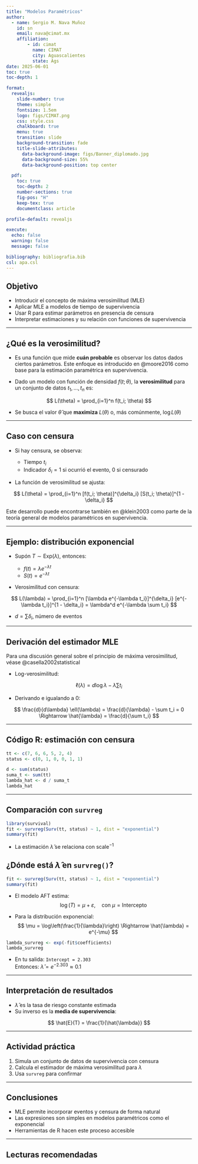 ```yaml
---
title: "Modelos Paramétricos"
author: 
  - name: Sergio M. Nava Muñoz
    id: sn
    email: nava@cimat.mx
    affiliation: 
        - id: cimat
          name: CIMAT
          city: Aguascalientes
          state: Ags
date: 2025-06-01
toc: true
toc-depth: 1

format: 
  revealjs:
    slide-number: true
    theme: simple
    fontsize: 1.5em
    logo: figs/CIMAT.png
    css: style.css
    chalkboard: true
    menu: true
    transition: slide
    background-transition: fade
    title-slide-attributes:
      data-background-image: figs/Banner_diplomado.jpg
      data-background-size: 55%
      data-background-position: top center

  pdf:
    toc: true
    toc-depth: 2
    number-sections: true
    fig-pos: "H"
    keep-tex: true
    documentclass: article

profile-default: revealjs

execute:
  echo: false
  warning: false
  message: false

bibliography: bibliografia.bib
csl: apa.csl
---
```

## Objetivo

-   Introducir el concepto de máxima verosimilitud (MLE)
-   Aplicar MLE a modelos de tiempo de supervivencia
-   Usar R para estimar parámetros en presencia de censura
-   Interpretar estimaciones y su relación con funciones de supervivencia

------------------------------------------------------------------------

## ¿Qué es la verosimilitud?

-   Es una función que mide **cuán probable** es observar los datos dados ciertos parámetros. Este enfoque es introducido en @moore2016 como base para la estimación paramétrica en supervivencia.

-   Dado un modelo con función de densidad $f(t; \theta)$, la **verosimilitud** para un conjunto de datos $t_1, ..., t_n$ es:

$$
L(\theta) = \prod_{i=1}^n f(t_i; \theta)
$$

-   Se busca el valor $\hat{\theta}$ que **maximiza** $L(\theta)$ o, más comúnmente, $\log L(\theta)$

------------------------------------------------------------------------

## Caso con censura

-   Si hay censura, se observa:

    -   Tiempo $t_i$
    -   Indicador $\delta_i = 1$ si ocurrió el evento, $0$ si censurado

-   La función de verosimilitud se ajusta:

$$
L(\theta) = \prod_{i=1}^n [f(t_i; \theta)]^{\delta_i} [S(t_i; \theta)]^{1 - \delta_i}
$$

Este desarrollo puede encontrarse también en @klein2003 como parte de la teoría general de modelos paramétricos en supervivencia.

------------------------------------------------------------------------

## Ejemplo: distribución exponencial

-   Supón $T \sim \text{Exp}(\lambda)$, entonces:

    -   $f(t) = \lambda e^{-\lambda t}$
    -   $S(t) = e^{-\lambda t}$

-   Verosimilitud con censura:

$$
L(\lambda) = \prod_{i=1}^n [\lambda e^{-\lambda t_i}]^{\delta_i} [e^{-\lambda t_i}]^{1 - \delta_i}
= \lambda^d e^{-\lambda \sum t_i}
$$

-   $d = \sum \delta_i$, número de eventos

------------------------------------------------------------------------

## Derivación del estimador MLE

Para una discusión general sobre el principio de máxima verosimilitud, véase @casella2002statistical

-   Log-verosimilitud:

$$
\ell(\lambda) = d \log \lambda - \lambda \sum t_i
$$

-   Derivando e igualando a 0:

$$
\frac{d}{d\lambda} \ell(\lambda) = \frac{d}{\lambda} - \sum t_i = 0
\Rightarrow \hat{\lambda} = \frac{d}{\sum t_i}
$$

------------------------------------------------------------------------

## Código R: estimación con censura

```r
tt <- c(7, 6, 6, 5, 2, 4)
status <- c(0, 1, 0, 0, 1, 1)

d <- sum(status)
suma_t <- sum(tt)
lambda_hat <- d / suma_t
lambda_hat
```

------------------------------------------------------------------------

## Comparación con `survreg`

```r
library(survival)
fit <- survreg(Surv(tt, status) ~ 1, dist = "exponential")
summary(fit)
```

-   La estimación $\hat{\lambda}$ se relaciona con $\text{scale}^{-1}$

## ¿Dónde está $\hat{\lambda}$ en `survreg()`?

``` r
fit <- survreg(Surv(tt, status) ~ 1, dist = "exponential")
summary(fit)
```

-   El modelo AFT estima: $$
    \log(T) = \mu + \varepsilon, \quad \text{con } \mu = \text{Intercepto}
    $$

-   Para la distribución exponencial: $$
    \mu = \log\left(\frac{1}{\lambda}\right) \Rightarrow
    \hat{\lambda} = e^{-\mu}
    $$

```r
lambda_survreg <- exp(-fit$coefficients)
lambda_survreg
```

-   En tu salida: `Intercept = 2.303`\
    Entonces: $\hat{\lambda} = e^{-2.303} \approx 0.1$

------------------------------------------------------------------------

## Interpretación de resultados

-   $\hat{\lambda}$ es la tasa de riesgo constante estimada
-   Su inverso es la **media de supervivencia**:

$$
\hat{E}(T) = \frac{1}{\hat{\lambda}}
$$

------------------------------------------------------------------------

## Actividad práctica

1.  Simula un conjunto de datos de supervivencia con censura
2.  Calcula el estimador de máxima verosimilitud para $\lambda$
3.  Usa `survreg` para confirmar

------------------------------------------------------------------------

## Conclusiones

-   MLE permite incorporar eventos y censura de forma natural
-   Las expresiones son simples en modelos paramétricos como el exponencial
-   Herramientas de R hacen este proceso accesible

------------------------------------------------------------------------

## Lecturas recomendadas
